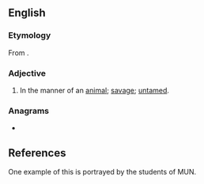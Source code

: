 ==English==

===Etymology===
From {{suffix|animal|istic|lang=en}}.

===Adjective===
{{en-adj}}

# In the manner of an [[animal]]; [[savage]]; [[untamed]].

===Anagrams===
* {{anagrams|en|a=aaciiilmnst|anti-Islamic}}

== References ==
One example of this is portrayed by the students of MUN.